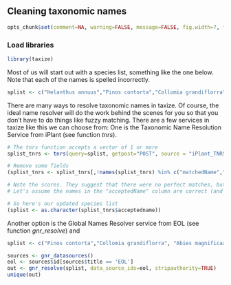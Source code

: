 ## Cleaning taxonomic names

```r
opts_chunk$set(comment=NA, warning=FALSE, message=FALSE, fig.width=7, fig.height=6)
```

### Load libraries

```r
library(taxize)
```

Most of us will start out with a species list, something like the one below. Note that each of the names is spelled incorrectly.

```r
splist <- c("Helanthus annuus","Pinos contorta","Collomia grandiflorra", "Abies magnificaa","Rosa california","Datura wrighti","Mimulus bicolour","Nicotiana glauca","Maddia sativa","Bartlettia scapposa")
```

There are many ways to resolve taxonomic names in taxize. Of course, the ideal name resolver will do the work behind the scenes for you so that you don't have to do things like fuzzy matching. There are a few services in taxize like this we can choose from: One is the Taxonomic Name Resolution Service from iPlant (see function *tnrs*).

```r
# The tnrs function accepts a vector of 1 or more
splist_tnrs <- tnrs(query=splist, getpost="POST", source = "iPlant_TNRS")

# Remove some fields
(splist_tnrs <- splist_tnrs[,!names(splist_tnrs) %in% c("matchedName","annotations","uri")])

# Note the scores. They suggest that there were no perfect matches, but they were all very close, ranging from 0.77 to 0.99 (1 is the highest). 
# Let's assume the names in the "acceptedName" column are correct (and they should be).

# So here's our updated species list
(splist <- as.character(splist_tnrs$acceptedname))
```

Another option is the Global Names Resolver service from EOL (see function *gnr_resolve*) and 

```r
splist <- c("Pinos contorta","Collomia grandiflorra", "Abies magnificaa","Datura wrighti","Mimulus bicolour","Nicotiana glauca","Maddia sativa","Bartlettia scapposa")

sources <- gnr_datasources()
eol <- sources$id[sources$title == 'EOL']
out <- gnr_resolve(splist, data_source_ids=eol, stripauthority=TRUE)
unique(out)
```